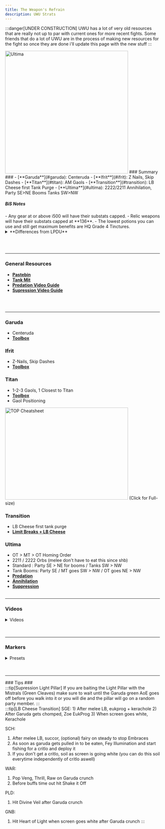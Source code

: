 ```yaml
---
title: The Weapon's Refrain
description: UWU Strats
---
```


<link
  rel="stylesheet"
  media="(prefers-color-scheme:dark)"
  href="https://cdn.jsdelivr.net/npm/@shoelace-style/shoelace@2.15.1/cdn/themes/dark.css"
  onload="document.documentElement.classList.add('sl-theme-dark');"
/>
<script type="module" src="https://cdn.jsdelivr.net/npm/@shoelace-style/shoelace@2.15.1/cdn/shoelace-autoloader.js"></script>

:::danger[UNDER CONSTRUCTION]
UWU has a lot of very old resources that are really not up to par with current ones for more recent fights. Some friends that do a lot of UWU are in the process of making new resources for the fight so once they are done i'll update this page with the new stuff
:::

<Image height="400" width="400" alt="Ultima" loading="eager" class="ulti-tooltip" src="/uwu.webp"/>
<sl-card class="card-basic ulti-summary">
### Summary ###
- [**Garuda**](#garuda): Centeruda
- [**Ifrit**](#ifrit): Z Nails, Skip Dashes
- [**Titan**](#titan): AM Gaols
- [**Transition**](#transition): LB Cheese first Tank Purge
- [**Ultima**](#ultima): 2222/2211 Annihilation, Party SE>NE Booms Tanks SW>NW
</sl-card>
<h5>BiS Notes</h5>
- Any gear at or above i500 will have their substats capped.
- Relic weapons will have their substats capped at **136**.
- The lowest potions you can use and still get maximum benefits are HQ Grade 4 Tinctures.

<details>
<summary>**Differences from LPDU**</summary>
```
- WIP
```
</details>

<br></br>
<hr></hr>

### General Resources ###
- <a href="https://pastebin.com/hTvkZG3x" target="_blank">**Pastebin**</a>
- <a href="https://docs.google.com/spreadsheets/d/13dpeUEBHFpLxX38gjC8oh1xEB4F7xBECI9BvycJEsfk/edit#gid=831820397)" target="_blank">**Tank Mit**</a>
- <a href="https://www.youtube.com/watch?v=d08-CA5zS1c" target="_blank">**Predation Video Guide**</a>
- <a href="https://www.youtube.com/watch?v=PSrbDnFtIJ0" target="_blank">**Supression Video Guide**</a>

<br></br>
<hr></hr>

### Garuda ###
- Centeruda
- <a href="https://ff14.toolboxgaming.space/?id=584766219158561&preview=1" target="_blank">**Toolbox**</a>

### Ifrit ### 
- Z-Nails, Skip Dashes
- <a href="https://ff14.toolboxgaming.space/?id=110045202472361&preview=1" target="_blank">**Toolbox**</a>

### Titan ###
- 1-2-3 Gaols, 1 Closest to Titan
- <a href="https://ff14.toolboxgaming.space/?id=210044492472361&preview=1" target="_blank">**Toolbox**</a>
- Gaol Positioning

<Image
    src="/TitanGaolsCheatSheet.png"
    width="400"
    height="300"
    decoding="async"
    loading="eager"
    alt="TOP Cheatsheet"
    onclick="window.open('/TitanGaolsCheatSheet.png','_blank')"
    style="cursor:pointer;"
/>
(Click for Full-size)

### Transition ###
- LB Cheese first tank purge
- <a href="https://ff14.toolboxgaming.space/?id=430631425646261&preview=1" target="_blank">**Limit Breaks + LB Cheese**</a>

### Ultima ###
- OT > MT > OT  Homing Order 
- 2211 / 2222 Orbs (melee don't have to eat this since shb)
- Standard : Party SE > NE for booms / Tanks SW > NW
- Tank Booms: Party SE / MT goes SW > NW / OT goes NE > NW
- <a href="https://ff14.toolboxgaming.space/?id=530635345646261&preview=1" target="_blank">**Predation**</a>
- <a href="https://ff14.toolboxgaming.space/?id=930637786646261&preview=1" target="_blank">**Annihilation**</a>
- <a href="https://ff14.toolboxgaming.space/?id=784760520258561&preview=1" target="_blank">**Suppression**</a>
<br></br>
<hr></hr>

### Videos ###
<details>
<summary>Videos</summary>
- <a href="https://www.youtube.com/watch?v=tbBEUF3ffeI" target="_blank">DRK - MT</a>
- <a href="https://www.youtube.com/watch?v=XtDHObmvBy4" target="_blank">NIN - Melee First Cleanse</a>
- <a href="https://www.youtube.com/watch?v=vKtc2LnhOkw" target="_blank">Gaol 2 Positioning</a>
</details>
<br></br>
<hr></hr>

### Markers ###
<details>
<summary>Presets</summary>
- Standard
```
 {"Name":"UWU","MapID":539,"A":{"X":100.0,"Y":0.0,"Z":93.3,"ID":0,"Active":true},"B":{"X":106.7,"Y":0.0,"Z":100.0,"ID":1,"Active":true},"C":{"X":100.0,"Y":0.0,"Z":106.7,"ID":2,"Active":true},"D":{"X":93.3,"Y":0.0,"Z":100.0,"ID":3,"Active":true},"One":{"X":107.3,"Y":0.0,"Z":107.3,"ID":4,"Active":true},"Two":{"X":100.0,"Y":0.0,"Z":81.0,"ID":5,"Active":true},"Three":{"X":100.0,"Y":0.0,"Z":100.0,"ID":6,"Active":true},"Four":{"X":87.0,"Y":0.0,"Z":87.0,"ID":7,"Active":true}} 
```
</details>
<br></br>
<hr></hr>
### Tips ###
<div class="light-pillar-tip">
:::tip[Supression Light Pillar]
If you are baiting the Light Pillar with the Mistrals (Green Cleaves) make sure to wait until the Garuda green AoE goes off before you walk into it or you will die and the pillar will go on a random party member.
:::
</div>
:::tip[LB Cheese Transition]
SGE: 
1) After melee LB, eukprog + kerachole
2) After Garuda gets chomped, Zoe EukProg
3) When screen goes white, Kerachole

SCH:
1) After melee LB, succor, (optional) fairy on steady to stop Embraces
2) As soon as garuda gets pulled in to be eaten, Fey Illumination and start fishing for a critlo and deploy it
3) If you don't get a critlo, soil as screen is going white (you can do this soil everytime independently of critlo aswell)

WAR:
1) Pop Veng, Thrill, Raw on Garuda crunch
2) Before buffs time out hit Shake it Off

PLD:
1) Hit Divine Veil after Garuda crunch

GNB:
1) Hit Heart of Light when screen goes white after Garuda crunch
:::


<Footer/>